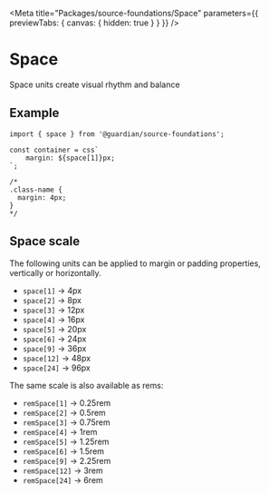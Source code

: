 
<Meta
	title="Packages/source-foundations/Space"
	parameters={{ previewTabs: { canvas: { hidden: true } } }}
/>

# Space

Space units create visual rhythm and balance

## Example

```tsx
import { space } from '@guardian/source-foundations';

const container = css`
	margin: ${space[1]}px;
`;

/*
.class-name {
  margin: 4px;
}
*/
```

## Space scale

The following units can be applied to margin or padding properties, vertically
or horizontally.

-   `space[1]` -> 4px
-   `space[2]` -> 8px
-   `space[3]` -> 12px
-   `space[4]` -> 16px
-   `space[5]` -> 20px
-   `space[6]` -> 24px
-   `space[9]` -> 36px
-   `space[12]` -> 48px
-   `space[24]` -> 96px

The same scale is also available as rems:

-   `remSpace[1]` -> 0.25rem
-   `remSpace[2]` -> 0.5rem
-   `remSpace[3]` -> 0.75rem
-   `remSpace[4]` -> 1rem
-   `remSpace[5]` -> 1.25rem
-   `remSpace[6]` -> 1.5rem
-   `remSpace[9]` -> 2.25rem
-   `remSpace[12]` -> 3rem
-   `remSpace[24]` -> 6rem
